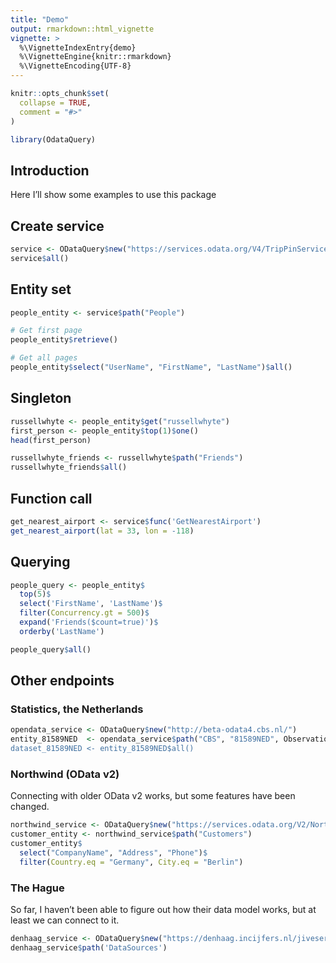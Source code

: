 ```yaml
---
title: "Demo"
output: rmarkdown::html_vignette
vignette: >
  %\VignetteIndexEntry{demo}
  %\VignetteEngine{knitr::rmarkdown}
  %\VignetteEncoding{UTF-8}
---
```


```r
knitr::opts_chunk$set(
  collapse = TRUE,
  comment = "#>"
)
```

```r
library(OdataQuery)
```

## Introduction

Here I'll show some examples to use this package

## Create service

```r
service <- ODataQuery$new("https://services.odata.org/V4/TripPinServiceRW")
service$all()
```

## Entity set

```r
people_entity <- service$path("People")

# Get first page
people_entity$retrieve()

# Get all pages
people_entity$select("UserName", "FirstName", "LastName")$all()
```


## Singleton

```r
russellwhyte <- people_entity$get("russellwhyte")
first_person <- people_entity$top(1)$one()
head(first_person)

russellwhyte_friends <- russellwhyte$path("Friends")
russellwhyte_friends$all()
```

## Function call

```r
get_nearest_airport <- service$func('GetNearestAirport')
get_nearest_airport(lat = 33, lon = -118)
```

## Querying

```r
people_query <- people_entity$
  top(5)$
  select('FirstName', 'LastName')$
  filter(Concurrency.gt = 500)$
  expand('Friends($count=true)')$
  orderby('LastName')

people_query$all()
```

## Other endpoints

### Statistics, the Netherlands

```r
opendata_service <- ODataQuery$new("http://beta-odata4.cbs.nl/")
entity_81589NED  <- opendata_service$path("CBS", "81589NED", Observations")
dataset_81589NED <- entity_81589NED$all()
```

### Northwind (OData v2)

Connecting with older OData v2 works, but some features have been changed.

```r
northwind_service <- ODataQuery$new("https://services.odata.org/V2/Northwind/Northwind.svc/")
customer_entity <- northwind_service$path("Customers")
customer_entity$
  select("CompanyName", "Address", "Phone")$
  filter(Country.eq = "Germany", City.eq = "Berlin")
```

### The Hague

So far, I haven't been able to figure out how their data model works, but at least we can connect to it.

```r
denhaag_service <- ODataQuery$new("https://denhaag.incijfers.nl/jiveservices/odata/")
denhaag_service$path('DataSources')
```

